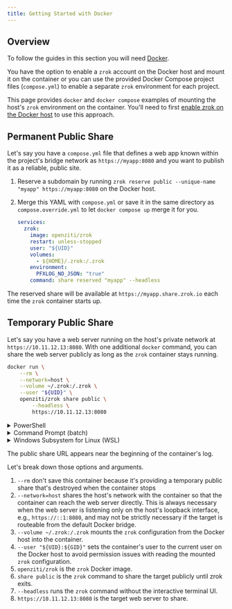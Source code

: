 ```yaml
---
title: Getting Started with Docker
---
```



## Overview

To follow the guides in this section you will need [Docker](https://docs.docker.com/get-docker/).

You have the option to enable a `zrok` account on the Docker host and mount it on the container or you can use the provided Docker Compose project files (`compose.yml`) to enable a separate `zrok` environment for each project.

This page provides `docker` and `docker compose` examples of mounting the host's `zrok` environment on the container. You'll need to first [enable zrok on the Docker host](/docs/getting-started/#installing-the-zrok-command) to use this approach.

## Permanent Public Share

Let's say you have a `compose.yml` file that defines a web app known within the project's bridge network as `https://myapp:8080` and you want to publish it as a reliable, public site.

1. Reserve a subdomain by running `zrok reserve public --unique-name "myapp" https://myapp:8080` on the Docker host.
1. Merge this YAML with `compose.yml` or save it in the same directory as `compose.override.yml` to let `docker compose up` merge it for you.

    ```yaml
    services:
      zrok:
        image: openziti/zrok
        restart: unless-stopped
        user: "${UID}"
        volumes:
          - ${HOME}/.zrok:/.zrok
        environment:
          PFXLOG_NO_JSON: "true"
        command: share reserved "myapp" --headless
    ```

The reserved share will be available at `https://myapp.share.zrok.io` each time the `zrok` container starts up.

## Temporary Public Share

Let's say you have a web server running on the host's private network at `https://10.11.12.13:8080`. With one additional `docker` command, you can share the web server publicly as long as the `zrok` container stays running.

```bash title="BASH"
docker run \
    --rm \
    --network=host \
    --volume ~/.zrok:/.zrok \
    --user "${UID}" \
    openziti/zrok share public \
        --headless \
        https://10.11.12.13:8080
```

<Details>
<summary>PowerShell</summary>

```powershell
docker.exe run `
    --rm `
    --network "host" `
    --volume "${env:USERPROFILE}\.zrok:/.zrok" `
    --user "1000" `
    openziti/zrok share public `
        --headless `
        https://10.11.12.13:8080
```

</Details>


<Details>
<summary>Command Prompt (batch)</summary>

```cmd
docker.exe run ^
    --rm ^
    --network "host" ^
    --volume "%USERPROFILE%\.zrok:/.zrok" ^
    --user "1000" ^
    openziti/zrok share public ^
        --headless ^
        https://10.11.12.13:8080
```

</Details>

<Details>
<summary>Windows Subsystem for Linux (WSL)</summary>

```bash
docker run \
    --rm \
    --network "host" \
    --volume "/mnt/c/Users/$(powershell.exe -Command 'Write-Output $env:USERNAME' | tr -d '\r')/.zrok:/.zrok" \
    --user "$UID" \
    openziti/zrok share public \
        --headless \
        https://10.11.12.13:8080
```

</Details>

The public share URL appears near the beginning of the container's log.

Let's break down those options and arguments.

1. `--rm` don't save this container because it's providing a temporary public share that's destroyed when the container stops
1. `--network=host` shares the host's network with the container so that the container can reach the web server directly. This is always necessary when the web server is listening only on the host's loopback interface, e.g., `https://::1:8080`, and may not be strictly necessary if the target is routeable from the default Docker bridge.
1. `--volume ~/.zrok:/.zrok` mounts the `zrok` configuration from the Docker host into the container.
1. `--user "${UID}:${GID}"` sets the container's user to the current user on the Docker host to avoid permission issues with reading the mounted `zrok` configuration.
1. `openziti/zrok` is the `zrok` Docker image.
1. `share public` is the `zrok` command to share the target publicly until zrok exits.
1. `--headless` runs the `zrok` command without the interactive terminal UI.
1. `https://10.11.12.13:8080` is the target web server to share.
